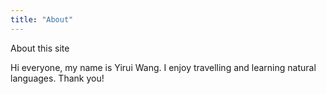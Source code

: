 ```yaml
---
title: "About"
---
```


About this site

Hi everyone, my name is Yirui Wang. I enjoy travelling and learning natural languages. Thank you!